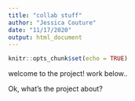 ```yaml
---
title: "collab stuff"
author: "Jessica Couture"
date: "11/17/2020"
output: html_document
---
```


```r
knitr::opts_chunk$set(echo = TRUE)
```

welcome to the project! work below..

Ok, what's the project about?